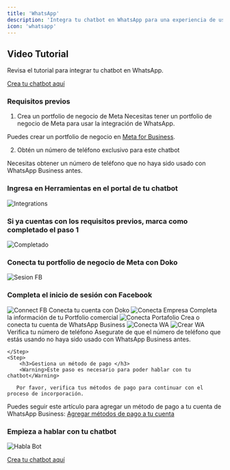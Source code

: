 ```yaml
---
title: 'WhatsApp'
description: 'Integra tu chatbot en WhatsApp para una experiencia de usuario fluida.'
icon: 'whatsapp'
---
```

## Video Tutorial
<Card title="Revisa el tutorial" icon="youtube" href="https://youtu.be/aTM9VQm_RAU?si=qOmfeTQBjHTv9oyd">
  Revisa el tutorial para integrar tu chatbot en WhatsApp.

</Card>

 [Crea tu chatbot aquí](https://doko-ai.com/es/sign-up)


### Requisitos previos

1. Crea un portfolio de negocio de Meta
Necesitas tener un portfolio de negocio de Meta para usar la integración de WhatsApp.

Puedes crear un portfolio de negocio en [Meta for Business](https://www.facebook.com/business/help/1710077379203657).

2. Obtén un número de teléfono exclusivo para este chatbot

Necesitas obtener un número de teléfono que no haya sido usado con WhatsApp Business antes.

<Steps>
    <Step>
        <h3>Ingresa en Herramientas en el portal de tu chatbot</h3>
       <Frame>
  <img src="/images/integraciones-2.png" alt="Integrations" />
</Frame>
    </Step>
 <Step>
        <h3>Si ya cuentas con los requisitos previos, marca como completado el paso 1</h3>
       <Frame>
  <img src="/images/completado.png" alt="Completado" />
</Frame>
    </Step>
     <Step>
        <h3>Conecta tu portfolio de negocio de Meta con Doko</h3>
       <Frame>
  <img src="/images/sesion-fb.png" alt="Sesion FB" />
</Frame>
    </Step>
    <Step>
        <h3>Completa el inicio de sesión con Facebook</h3>
       <Frame>
  <img src="/images/connect-fb.png" alt="Connect FB" />
 
</Frame>
 Conecta tu cuenta con Doko
 <Frame>
  <img src="/images/conecta-empresa.png" alt="Conecta Empresa" />
</Frame>
  Completa la información de tu Portfolio comercial
 <Frame>
  <img src="/images/conecta-portafolio.png" alt="Conecta Portafolio" />
</Frame>
  Crea o conecta tu cuenta de WhatsApp Business
 <Frame>
  <img src="/images/conecta-wa.png" alt="Conecta WA" />
</Frame>
<Frame>
  <img src="/images/crea-wa.png" alt="Crear WA" />
</Frame>
 Verifica tu número de teléfono
 <Warning>Asegurate de que el número de teléfono que estás usando no haya sido usado con WhatsApp Business antes.</Warning>

    </Step>
    <Step>
        <h3>Gestiona un método de pago </h3>
        <Warning>Este paso es necesario para poder hablar con tu chatbot</Warning>

       Por favor, verifica tus métodos de pago para continuar con el proceso de incorporación.

Puedes seguir este artículo para agregar un método de pago a tu cuenta de WhatsApp Business: [Agregar métodos de pago a tu cuenta](https://www.facebook.com/business/help/488291839463771)
    </Step>
    <Step>
        <h3>Empieza a hablar con tu chatbot</h3>
       <Frame>
  <img src="/images/habla-bot.png" alt="Habla Bot" />
</Frame>
    </Step>
</Steps>


[Crea tu chatbot aquí](https://doko-ai.com/es/sign-up)